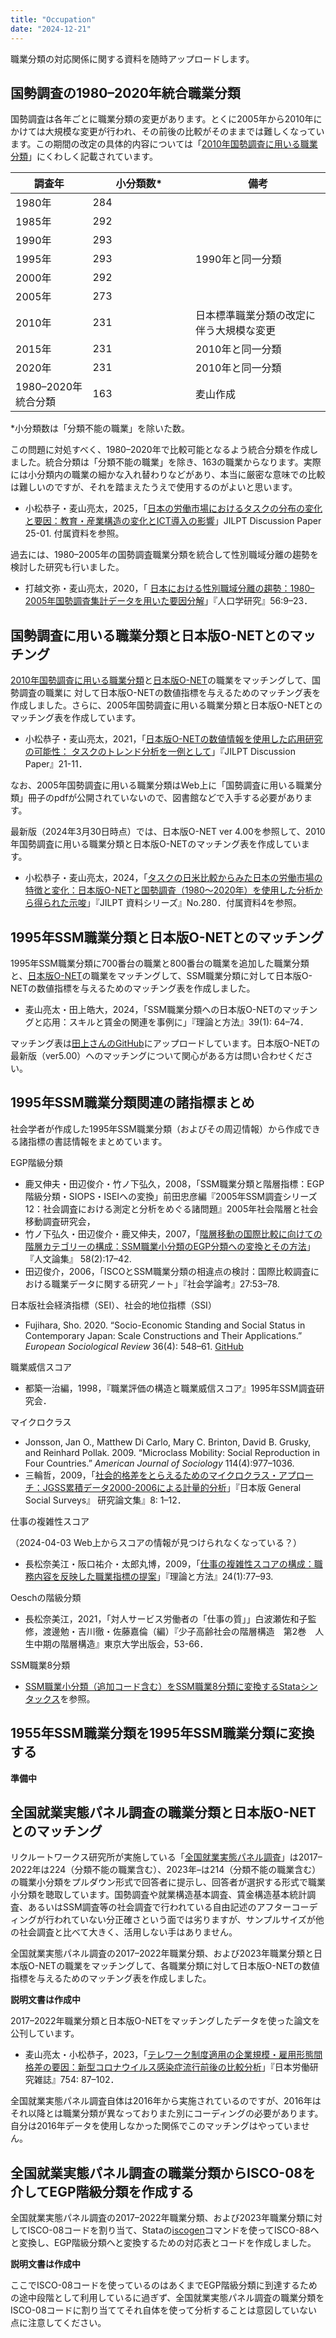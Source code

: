 ```yaml
---
title: "Occupation"
date: "2024-12-21"
---
```


職業分類の対応関係に関する資料を随時アップロードします。

## 国勢調査の1980--2020年統合職業分類

国勢調査は各年ごとに職業分類の変更があります。とくに2005年から2010年にかけては大規模な変更が行われ、その前後の比較がそのままでは難しくなっています。この期間の改定の具体的内容については「[2010年国勢調査に用いる職業分類](https://www.stat.go.jp/data/kokusei/2010/users-g/pdf/syokugyo.pdf)」にくわしく記載されています。　

| 調査年               | 小分類数\* | 備考                                     |
|------------------|------------------------|-------------------------------|
| 1980年               | 284        |                                          |
| 1985年               | 292        |                                          |
| 1990年               | 293        |                                          |
| 1995年               | 293        | 1990年と同一分類                         |
| 2000年               | 292        |                                          |
| 2005年               | 273        |                                          |
| 2010年               | 231        | 日本標準職業分類の改定に伴う大規模な変更 |
| 2015年               | 231        | 2010年と同一分類                         |
| 2020年               | 231        | 2010年と同一分類                         |
| 1980--2020年統合分類 | 163        | 麦山作成                                 |

\*小分類数は「分類不能の職業」を除いた数。

この問題に対処すべく、1980--2020年で比較可能となるよう統合分類を作成しました。統合分類は「分類不能の職業」を除き、163の職業からなります。実際には小分類内の職業の細かな入れ替わりなどがあり、本当に厳密な意味での比較は難しいのですが、それを踏まえたうえで使用するのがよいと思います。

-   小松恭子・麦山亮太，2025，「[日本の労働市場におけるタスクの分布の変化と要因：教育・産業構造の変化とICT導入の影響](https://www.jil.go.jp/institute/discussion/2025/25-01.html)」JILPT Discussion Paper 25-01. 付属資料を参照。

過去には、1980--2005年の国勢調査職業分類を統合して性別職域分離の趨勢を検討した研究も行いました。

-   打越文弥・麦山亮太，2020，「 [日本における性別職域分離の趨勢：1980–2005年国勢調査集計データを用いた要因分解](https://doi.org/10.24454/jps.1901001)」『人口学研究』56:9--23．

## 国勢調査に用いる職業分類と日本版O-NETとのマッチング

[2010年国勢調査に用いる職業分類](https://www.stat.go.jp/data/kokusei/2010/users-g/pdf/syokugyo.pdf)と[日本版O-NET](https://shigoto.mhlw.go.jp/User/)の職業をマッチングして、国勢調査の職業に 対して日本版O-NETの数値指標を与えるためのマッチング表を作成しました。さらに、2005年国勢調査に用いる職業分類と日本版O-NETとのマッチング表を作成しています。

-   小松恭子・麦山亮太，2021，「[日本版O-NETの数値情報を使用した応用研究の可能性： タスクのトレンド分析を一例として](https://www.jil.go.jp/institute/discussion/2021/21-11.html)」『JILPT Discussion Paper』21-11．

なお、2005年国勢調査に用いる職業分類はWeb上に「国勢調査に用いる職業分類」冊子のpdfが公開されていないので、図書館などで入手する必要があります。

最新版（2024年3月30日時点）では、日本版O-NET ver 4.00を参照して、2010年国勢調査に用いる職業分類と日本版O-NETのマッチング表を作成しています。

-   小松恭子・麦山亮太，2024，「[タスクの日米比較からみた日本の労働市場の特徴と変化：日本版O-NETと国勢調査（1980～2020年）を使用した分析から得られた示唆](https://www.jil.go.jp/institute/siryo/2024/280.html)」『JILPT 資料シリーズ』No.280．付属資料4を参照。

## 1995年SSM職業分類と日本版O-NETとのマッチング

1995年SSM職業分類に700番台の職業と800番台の職業を追加した職業分類と、[日本版O-NET](https://shigoto.mhlw.go.jp/User/)の職業をマッチングして、SSM職業分類に対して日本版O-NETの数値指標を与えるためのマッチング表を作成しました。

- 麦山亮太・田上皓大，2024，「SSM職業分類への日本版O-NETのマッチングと応用：スキルと賃金の関連を事例に」『理論と方法』39(1): 64--74．

マッチング表は[田上さんのGitHub](https://github.com/kota-tagami/matching_onet_ssm)にアップロードしています。日本版O-NETの最新版（ver5.00）へのマッチングについて関心がある方は問い合わせください。

## 1995年SSM職業分類関連の諸指標まとめ

社会学者が作成した1995年SSM職業分類（およびその周辺情報）から作成できる諸指標の書誌情報をまとめています。

EGP階級分類

-   鹿又伸夫・田辺俊介・竹ノ下弘久，2008，「SSM職業分類と階層指標：EGP階級分類・SIOPS・ISEIへの変換」前田忠彦編『2005年SSM調査シリーズ12：社会調査における測定と分析をめぐる諸問題』2005年社会階層と社会移動調査研究会，
-   竹ノ下弘久・田辺俊介・鹿又伸夫，2007，「[階層移動の国際比較に向けての階層カテゴリーの構成：SSM職業小分類のEGP分類への変換とその方法](https://doi.org/10.14945/00008218)」『人文論集』 58(2):17--42.
-   田辺俊介，2006，「ISCOとSSM職業分類の相違点の検討：国際比較調査における職業データに関する研究ノート」『社会学論考』27:53--78.

日本版社会経済指標（SEI）、社会的地位指標（SSI）

-   Fujihara, Sho. 2020. "Socio-Economic Standing and Social Status in Contemporary Japan: Scale Constructions and Their Applications." *European Sociological Review* 36(4): 548--61. [GitHub](https://github.com/ShoFujihara/OccupationalScales)

職業威信スコア

-   都築一治編，1998，『職業評価の構造と職業威信スコア』1995年SSM調査研究会．

マイクロクラス

-   Jonsson, Jan O., Matthew Di Carlo, Mary C. Brinton, David B. Grusky, and Reinhard Pollak. 2009. "Microclass Mobility: Social Reproduction in Four Countries." *American Journal of Sociology* 114(4):977--1036.
-   三輪哲，2009，「[社会的格差をとらえるためのマイクロクラス・アプローチ：JGSS累積データ2000-2006による計量的分析](https://jgss.daishodai.ac.jp/research/monographs/jgssm8/jgssm8_01.pdf)」『日本版 General Social Surveys』 研究論文集』8: 1--12．

仕事の複雑性スコア

（2024-04-03 Web上からスコアの情報が見つけられなくなっている？）

-   長松奈美江・阪口祐介・太郎丸博，2009，「[仕事の複雑性スコアの構成：職務内容を反映した職業指標の提案](https://doi.org/10.11218/ojjams.24.77)」『理論と方法』24(1):77--93.

Oeschの階級分類

-   長松奈美江，2021，「対人サービス労働者の「仕事の質」」白波瀬佐和子監修，渡邊勉・吉川徹・佐藤嘉倫（編）『少子高齢社会の階層構造　第2巻　人生中期の階層構造』東京大学出版会，53-66．

SSM職業8分類

- [SSM職業小分類（追加コード含む）をSSM職業8分類に変換するStataシンタックス
](../blog/2016-04-07-ssmocc8.html)を参照。

## 1955年SSM職業分類を1995年SSM職業分類に変換する

**準備中**

## 全国就業実態パネル調査の職業分類と日本版O-NETとのマッチング

リクルートワークス研究所が実施している「[全国就業実態パネル調査](https://www.works-i.com/surveys/panel_surveys.html)」は2017--2022年は224（分類不能の職業含む）、2023年--は214（分類不能の職業含む）の職業小分類をプルダウン形式で回答者に提示し、回答者が選択する形式で職業小分類を聴取しています。国勢調査や就業構造基本調査、賃金構造基本統計調査、あるいはSSM調査等の社会調査で行われている自由記述のアフターコーディングが行われていない分正確さという面では劣りますが、サンプルサイズが他の社会調査と比べて大きく、活用しない手はありません。

全国就業実態パネル調査の2017--2022年職業分類、および2023年職業分類と日本版O-NETの職業をマッチングして、各職業分類に対して日本版O-NETの数値指標を与えるためのマッチング表を作成しました。

**説明文書は作成中**

2017--2022年職業分類と日本版O-NETをマッチングしたデータを使った論文を公刊しています。

-   麦山亮太・小松恭子，2023，「[テレワーク制度適用の企業規模・雇用形態間格差の要因：新型コロナウイルス感染症流行前後の比較分析](https://www.jil.go.jp/institute/zassi/backnumber/2023/05/pdf/087-102.pdf)」『日本労働研究雑誌』754: 87--102．

全国就業実態パネル調査自体は2016年から実施されているのですが、2016年はそれ以降とは職業分類が異なっておりまた別にコーディングの必要があります。自分は2016年データを使用しなかった関係でこのマッチングはやっていません。

## 全国就業実態パネル調査の職業分類からISCO-08を介してEGP階級分類を作成する

全国就業実態パネル調査の2017--2022年職業分類、および2023年職業分類に対してISCO-08コードを割り当て、Stataの[iscogen](https://ideas.repec.org/c/boc/bocode/s458665.html)コマンドを使ってISCO-88へと変換し、EGP階級分類へと変換するための対応表とコードを作成しました。

**説明文書は作成中**

ここでISCO-08コードを使っているのはあくまでEGP階級分類に到達するための途中段階として利用しているに過ぎず、全国就業実態パネル調査の職業分類をISCO-08コードに割り当ててそれ自体を使って分析することは意図していない点に注意してください。